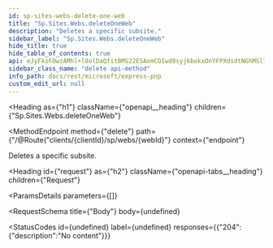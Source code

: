 ```yaml
---
id: sp-sites-webs-delete-one-web
title: "Sp.Sites.Webs.deleteOneWeb"
description: "Deletes a specific subsite."
sidebar_label: "Sp.Sites.Webs.deleteOneWeb"
hide_title: true
hide_table_of_contents: true
api: eJyFksFOwzAMhl+l8olDaQfitBMS22ESAomCOIwd0syjkbokxOnYFPXdsdtNGhMSl7ZO7N/+PzeB8xhUNM4u1jCFyheViUjFO9ZUrLHFiM8WOYIcApJ3lpBgmuB2cievNZIOxosAlz+5TDsb0Ubo+/zicjaoUaYy8qjNxuiMupq4XcHiUX2y7hKqRgX0zrBEDmPfsRBWORDqLph44ESOvApqyzeBxpi/GycuxrlBMmLDcXn/4rqIVx+gW8PDUZnGj8W6L8mX32y2TPzkGKRL2I2iCbrQigD0Z90r3eB2oMAejd04ARFNbJFTce+ZE11761lKdEb3N8WkmPBJazQyQymxPD3fLKoHYCEBp3QUVY68o7hV9iztr9VkvJtshPSLdYLTGv7FfvAiHnEfS98qY2WUwXQ60lvCJT0um574CS4xKgjlfIAoq2rYgBSnVCvCt9D2vRx/dRiO69upYFQt0Jar/mx7s/nj/HXOP9APczrhuw==
sidebar_class_name: "delete api-method"
info_path: docs/rest/microsoft/express-pnp
custom_edit_url: null
---
```



<Heading
  as={"h1"}
  className={"openapi__heading"}
  children={"Sp.Sites.Webs.deleteOneWeb"}
>
</Heading>

<MethodEndpoint
  method={"delete"}
  path={"/@Route(\"clients/{clientId}/sp/webs/{webId}"}
  context={"endpoint"}
>
  
</MethodEndpoint>



Deletes a specific subsite.

<Heading
  id={"request"}
  as={"h2"}
  className={"openapi-tabs__heading"}
  children={"Request"}
>
</Heading>

<ParamsDetails
  parameters={[]}
>
  
</ParamsDetails>

<RequestSchema
  title={"Body"}
  body={undefined}
>
  
</RequestSchema>

<StatusCodes
  id={undefined}
  label={undefined}
  responses={{"204":{"description":"No content"}}}
>
  
</StatusCodes>


      